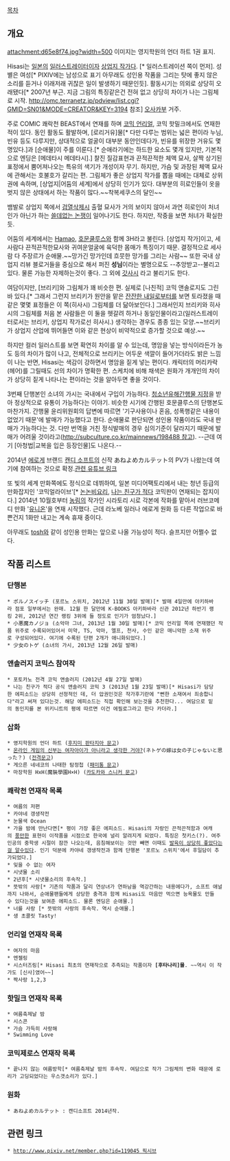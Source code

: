[[목차]]

== 개요 ==
attachment:d65e8f74.jpg?width=500
이미지는 영지학원의 언더 하트 1권 표지.

Hisasi는 [[일본]]의 [[일러스트레이터]]이자 [[상업지 작가]]다. [* 일러스트레이션 쪽이 먼저]. 성별은 여성[* PIXIV에는 남성으로 표기 아무래도 성인용 작품을 그리는 탓에 좋지 않은 소리를 듣거나 이래저래 귀찮은 일이 발생하기 때문인듯]. 활동시기는 의외로 상당히 오래됐다[* 2007년 부근. 지금 그림의 특징같은건 전혀 없고 상당히 차이가 나는 그림체로 시작. http://omc.terranetz.jp/pdview/list.cgi?GMID=SN01&MODE=CREATOR&KEY=3194 참조] [[오사카]]부 거주.

주로 COMIC 쾌락천 BEAST에서 연재를 하며 [[코믹 언리얼]], 코믹 핫밀크에서도 연재한 적이 있다. 동인 활동도 활발하며, [로리거유]물[* 다만 다루는 범위는 넓은 편이라 누님, 빈유 등도 다루지만, 상대적으로 얼굴이 대부분 동안인데다가, 빈유를 위장한 거유도 몇명있다.]과 [순애물]이 주를 이룬다.[* 순애라기에는 하드한 요소도 몇개 있지만, 기본적으로 엔딩은 [메데타시 메데타시].] 찰진 질감표현과 끈적끈적한 체액 묘사, 살짝 상기된 표정에서 뿜어져나오는 특유의 색기가 개성이자 무기. 하지만, 가슴 및 과장된 체액 묘사에 관해서는 호불호가 갈리는 편. 그림체가 좋은 상업지 작가를 뽑을 때에는 대체로 상위권에 속하며, [상업지|어둠의 세계]에서 상당히 인기가 있다. 대부분의 히로인들이 옷을 벗지 않은 상태에서 하는 작품이 많다.~~착복세쿠스의 달인~~

뱀발로 상업지 쪽에서 [[검열삭제]]시 출혈 묘사가 거의 보이지 않아서 과연 히로인이 처녀인가 아닌가 하는 [[비처녀 논란|쓸데없는 논쟁]]이 일어나기도 한다. 하지만, 작중을 보면 처녀가 확실한 듯.

어둠의 세계에서는 [[Hamao]], [[호문쿨루스(작가)|호문쿨루스]]와 함께 3H라고 불린다. [상업지 작가]이고, 세사람다 끈적끈적한묘사와 귀여운얼굴에 육덕한 몸매가 특징이기 때문. 결정적으로 세사람 다 주장르가 순애물.~~망가긴 망가인데 흐뭇한 망가를 그리는 사람~~ 또한 국내 상업지 리뷰 블로거들을 중심으로 해서 퍼진 '''성님'''이라는 별명으로도 --추앙받고--불리고 있다. 물론 가능한 자제하는것이 좋다. 그 외에 [[신|갓]]사시 라고 불리기도 한다.

여담이지만, [브리키]와 그림체가 꽤 비슷한 편. 실제로 [나친적] 코믹 앤솔로지도 그린 바 있다.[* 그래서 그런지 브리키가 원안을 맡은 [[잔잔한 내일로부터]]를 보면 토라졌을 때 같은 몇몇 표정들은 이 쪽(히사시) 그림체를 더 닮아보인다.] 그래서인지 브리키와 히사시의 그림체를 처음 본 사람들은 이 둘을 헷갈려 하거나 동일인물이라고(일러스트레이터로서는 브리키, 상업지 작가로선 히사시.) 생각하는 경우도 종종 있는 모양.~~브리키가 상업지 산업에 뛰어들면 이와 같은 현상이 비약적으로 증가할 것으로 예상.~~ 

하지만 컬러 일러스트를 보면 확연히 차이를 알 수 있는데, 명암을 넣는 방식이라든가 농도 등의 차이가 많이 나고, 전체적으로 브리키는 어두운 색깔이 들어가더라도 밝은 느낌이 나는 반면, Hisasi는 색감이 강하면서 명암을 짙게 넣는 편이다. 캐릭터의 머리카락(헤어)를 그릴때도 선의 차이가 명확한 편. 스케치에 비해 채색은 원화가 개개인의 차이가 상당히 짙게 나타나는 편이라는 것을 알아두면 좋을 것이다.

3번째 단행본인 소녀의 가시는 국내에서 구입이 가능하다. [http://www.kpec.or.kr/kpec/deliberation/kpec_deliberateInfo.do?deliberate_id=224607 청소년유해간행물 지정]을 받아 정상적으로 유통이 가능하다는 이야기. 비슷한 시기에 간행된 호문클루스의 단행본도 마찬가지. 간행물 윤리위원회의 답변에 따르면 '기구사용이나 혼음, 성폭행같은 내용이 없었기 때문'에 발매가 가능했다고 한다. 순애물로 판단되면 성인용 작품이라도 국내 판매가 가능하다는 것. 다만 번역을 거친 정식발매의 경우 심의기준이 달라지기 때문에 발매가 어려울 것이라고([[http://subculture.co.kr/mainnews/198488 참고]]). --근데 여기 [아청법|교복을 입은 등장인물]도 나온다.--

2014년 [[에로게]] 브랜드 [[캔디 소프트(게임 제작사)|캔디 소프트]]의 신작 あねよめカルテット의 PV가 나왔는데 여기에 참여하는 것으로 확정.[http://www.youtube.com/watch?v=Tb3gw4Pa2_0 관련 유튜브 링크]

또 빛의 세계 만화쪽에도 정식으로 데뷔하여, 일본 미디어팩토리에서 내는 청년 등급의 만화잡지인 '코믹얼라이브'[* [[논논비요리]], [[나는 친구가 적다]] 코믹판이 연재되는 잡지이다.] 2014년 10월호부터 [[농림]]의 작가인 시라토리 시로 각본에 작화를 맡아서 러브코메디 만화 '[[유니온]]'을 연재 시작했다. 근데 라노베 일러나 에로게 원화 등 다른 작업으로 바쁜건지 1화만 내고는 계속 휴재 중이다. 

아무래도 [[tosh]]와 같이 성인용 만화는 앞으로 나올 가능성이 적다.
슬프지만 어쩔수 없다.

== 작품 리스트 ==
=== 단행본 ===
 * ポルノスイッチ (포르노 스위치, 2012년 11월 30일 발매)[* 발매 4일만에 아키하바라 점포 일부에서는 완매. 12월 한 달만에 K-BOOKS 아키하바라 신관 2012년 하반기 랭킹 2위, 2012년 연간 랭킹 3위에 들 정도로 인기가 엄청났다.]
 * 小悪魔カノジョ (소악마 그녀, 2013년 1월 30일 발매)[* 코믹 언리얼 쪽에 연재했던 작품 위주로 수록되어있어서 미약, TS, 악마, 엘프, 천사, 수인 같은 매니악한 소재 위주로 구성되어있다. 여기에 수록된 단편 2개가 애니화되었다.]
 * 少女のトゲ (소녀의 가시, 2013년 12월 26일 발매)

=== 앤솔러지 코믹스 참여작 ===
 * 포토카노 전격 코믹 앤솔러지 (2012년 4월 27일 발매)
 * 나는 친구가 적다 공식 앤솔러지 코믹 3 (2013년 1월 23일 발매)[* Hisasi가 담당한 에피소드는 상당히 선정적인 데, 더 압권인것은 작가후기란에 "뻔한 소재여서 죄송합니다"라고 써져 있다는것. 해당 에피소드는 직접 확인해 보는것을 추천한다... 여담으로 밑의 동인지를 본 위키니트의 평에 따르면 이건 에필로그라고 한다 카더라.]

=== 삽화 ===
 * 영지학원의 언더 하트 ([[후지미 판타지아 문고]])
 * [[온라인 게임의 신부는 여자아이가 아니라고 생각한 거야%3F|온라인 게임의 신부는 여자아이가 아니라고 생각한 거야?]](ネトゲの嫁は女の子じゃないと思った？) ([[전격문고]])
 * 게으른 네네코의 나태한 탐정첩 ([[패미통 문고]])
 * 마장학원 HxH(魔裝學園H×H) ([[카도카와 스니커 문고]])

=== 쾌락천 연재작 목록 ===
 * 여름의 저편
 * 카야네 갱생작전
 * 눈물색 Ocean
 * 가을 밤에 만난다면[* 평이 가장 좋은 에피소드. Hisasi의 자랑인 끈적끈적함과 여캐의 [[글래머|풍만한]] 표현이 이작품을 시점으로 한국에 널리 알려지게 되었다. 특징은 첫키스(?). 여주인공의 중학생 시절이 잠깐 나오는데, 음침해보이는 것만 빼면 이때도 [[거유|발육이 상당히 좋았다는걸 알수있다]]. 인기 덕분에 카야네 갱생작전과 함께 단행본 '포르노 스위치'에서 후일담이 추가되었다.]
 * 잊을 수 없는 여자
 * 시냇물 소리
 * 2년후[* 시냇물소리의 후속작.]
 * 뜻밖의 사랑[* 기존의 작품과 달리 연상녀가 연하남을 역강간하는 내용에다가, 소프트 애널까지 나와서, 순애물팬들에게 상당한 충격과 함께 Hisasi도 마음만 먹으면 능욕물도 만들수 있다는것을 보여준 에피소드. 물론 엔딩은 순애물.]
 * 너를 사랑 [* 뜻밖의 사랑의 후속작. 역시 순애물.]
 * 생 초콜릿 Tasty!

=== 언리얼 연재작 목록 ===
 * 여자의 마음
 * 엔젤링
 * 시스터즈링[* Hisasi 최초의 연재작으로 추측되는 작품이자 '''[후타나리]물'''. ~~역시 이 작가도 [신사]였어~~]
 * 짝사랑 1,2,3

=== 핫밀크 연재작 목록 ===
 * 여름축제날 밤
 * 시스콘
 * 가슴 가득히 사랑해
 * Swimming Love

=== 코믹제로스 연재작 목록 ===
 * 끝나지 않는 여름방학[* 여름축제날 밤의 후속작. 여담으로 작가 그림체의 변화 때문에 로리가 고딩되었다는 우스갯소리가 있다.]

=== 원화 ===
 * あねよめカルテット : 캔디소프트 2014년작.

== 관련 링크 ==
 * [[http://www.pixiv.net/member.php?id=119045 픽시브]]
